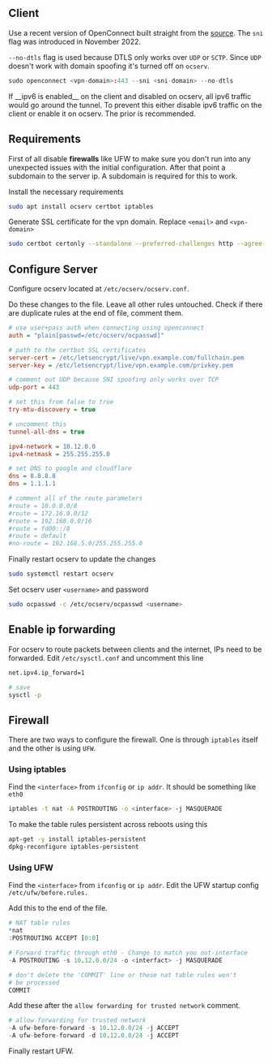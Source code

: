 
## Client

Use a recent version of OpenConnect built straight from the [source](https://gitlab.com/openconnect/openconnect). The `sni` flag was introduced in November 2022.

`--no-dtls` flag is used because DTLS only works over `UDP` or `SCTP`. Since `UDP` doesn't work with domain spoofing it's turned off on `ocserv`.

``` r
sudo openconnect <vpn-domain>:443 --sni <sni-domain> --no-dtls
```

<Warning>
    If __ipv6 is enabled__ on the client and disabled on ocserv, all ipv6 traffic would go around the tunnel. To prevent this either disable ipv6 traffic on the client or enable it on ocserv. The prior is recommended.
</Warning>

## Requirements

First of all disable __firewalls__ like UFW to make sure you don't run into any unexpected issues with the initial configuration. After that point a subdomain to the server ip. A subdomain is required for this to work.

Install the necessary requirements

``` bash
sudo apt install ocserv certbot iptables
```

Generate SSL certificate for the vpn domain. Replace `<email>` and `<vpn-domain>`

``` bash
sudo certbot certonly --standalone --preferred-challenges http --agree-tos --email <email> -d <vpn-domain>
```

## Configure Server

Configure ocserv located at `/etc/ocserv/ocserv.conf`. 

Do these changes to the file. Leave all other rules untouched. Check if there are duplicate rules at the end of file, comment them.

``` ini
# use user+pass auth when connecting using openconnect
auth = "plain[passwd=/etc/ocserv/ocpasswd]"

# path to the certbot SSL certificates
server-cert = /etc/letsencrypt/live/vpn.example.com/fullchain.pem
server-key = /etc/letsencrypt/live/vpn.example.com/privkey.pem

# comment out UDP because SNI spoofing only works over TCP
udp-port = 443

# set this from false to true
try-mtu-discovery = true

# uncomment this
tunnel-all-dns = true

ipv4-network = 10.12.0.0
ipv4-netmask = 255.255.255.0

# set DNS to google and cloudflare
dns = 8.8.8.8
dns = 1.1.1.1

# comment all of the route parameters
#route = 10.0.0.0/8
#route = 172.16.0.0/12
#route = 192.168.0.0/16
#route = fd00::/8
#route = default
#no-route = 192.168.5.0/255.255.255.0
```

Finally restart ocserv to update the changes

``` bash
sudo systemctl restart ocserv
```

Set ocserv user `<username>` and password

``` bash
sudo ocpasswd -c /etc/ocserv/ocpasswd <username>
```

## Enable ip forwarding


For ocserv to route packets between clients and the internet, IPs need to be forwarded. Edit `/etc/sysctl.conf` and uncomment this line

``` bash
net.ipv4.ip_forward=1

# save
sysctl -p
```

## Firewall

There are two ways to configure the firewall. One is through `iptables` itself and the other is using `UFW`.


### Using iptables

Find the `<interface>` from `ifconfig` or `ip addr`. It should be something like `eth0`

``` bash
iptables -t nat -A POSTROUTING -o <interface> -j MASQUERADE
```

To make the table rules persistent across reboots using this

``` bash
apt-get -y install iptables-persistent
dpkg-reconfigure iptables-persistent
```

### Using UFW


Find the `<interface>` from `ifconfig` or `ip addr`. Edit the UFW startup config `/etc/ufw/before.rules.`

Add this to the end of the file.

``` r
# NAT table rules
*nat
:POSTROUTING ACCEPT [0:0]

# Forward traffic through eth0 - Change to match you out-interface
-A POSTROUTING -s 10.12.0.0/24 -o <interfact> -j MASQUERADE

# don't delete the 'COMMIT' line or these nat table rules won't
# be processed
COMMIT
```

Add these after the `allow forwarding for trusted network` comment.

``` r
# allow forwarding for trusted network
-A ufw-before-forward -s 10.12.0.0/24 -j ACCEPT
-A ufw-before-forward -d 10.12.0.0/24 -j ACCEPT
```

Finally restart UFW.
